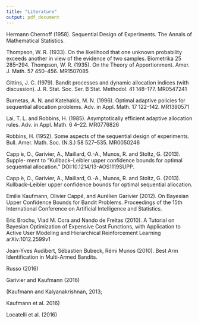 ```yaml
---
title: "Literature"
output: pdf_document
---
```


Hermann Chernoff (1958). Sequential Design of Experiments. The Annals of Mathematical Statistics.

Thompson, W. R. (1933). On the likelihood that one unknown probability exceeds another in view of the evidence of two samples. Biometrika 25 285–294.
Thompson, W. R. (1935). On the Theory of Apportionment. Amer. J. Math. 57 450–456.
MR1507085

Gittins, J. C. (1979). Bandit processes and dynamic allocation indices (with discussion).
J. R. Stat. Soc. Ser. B Stat. Methodol. 41 148–177. MR0547241

Burnetas, A. N. and Katehakis, M. N. (1996). Optimal adaptive policies for sequential allocation problems. Adv. in Appl. Math. 17 122–142. MR1390571

Lai, T. L. and Robbins, H. (1985). Asymptotically efficient adaptive allocation rules.
Adv. in Appl. Math. 6 4–22. MR0776826

Robbins, H. (1952). Some aspects of the sequential design of experiments. Bull. Amer.
Math. Soc. (N.S.) 58 527–535. MR0050246

Capp ́e, O., Garivier, A., Maillard, O.-A., Munos, R. and Stoltz, G. (2013). Supple-
ment to “Kullback–Leibler upper confidence bounds for optimal sequential allocation.”
DOI:10.1214/13-AOS1119SUPP.

Capp ́e, O., Garivier, A., Maillard, O.-A., Munos, R. and Stoltz, G. (2013). Kullback–Leibler upper confidence bounds for optimal sequential allocation.

Emilie Kaufmann, Olivier Cappé, and Aurélien Garivier (2012). On Bayesian Upper Confidence Bounds for Bandit Problems. Proceedings of the 15th International Conference on Artificial Intelligence and Statistics.

Eric Brochu, Vlad M. Cora and Nando de Freitas (2010). A Tutorial on Bayesian Optimization of Expensive Cost Functions, with Application to Active User Modeling and Hierarchical Reinforcement Learning
arXiv:1012.2599v1

Jean-Yves Audibert, Sébastien Bubeck, Rémi Munos (2010). Best Arm Identification in Multi-Armed Bandits.

Russo (2016)

Garivier and Kaufmann (2016)

(Kaufmann and Kalyanakrishnan, 2013; 

Kaufmann et al. 2016)

Locatelli et al. (2016)